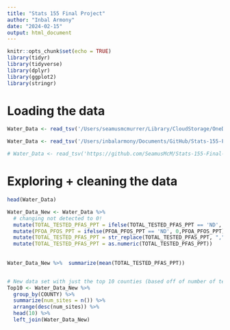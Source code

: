 ```yaml
---
title: "Stats 155 Final Project"
author: "Inbal Armony"
date: "2024-02-15"
output: html_document
---
```


```r
knitr::opts_chunk$set(echo = TRUE)
library(tidyr)
library(tidyverse)
library(dplyr)
library(ggplot2)
library(stringr)
```

# Loading the data
```r
Water_Data <- read_tsv('/Users/seamusmcmurrer/Library/CloudStorage/OneDrive-Personal/Documents/College/Year 3/Spring/Stats/Stats-155-Final-Project/37217-0001-Data.tsv')

Water_Data <- read_tsv('/Users/inbalarmony/Documents/GitHub/Stats-155-Final-Project/37217-0001-Data.tsv')

# Water_Data <- read_tsv('https://github.com/SeamusMcM/Stats-155-Final-Project/blob/e24710482babfe81c78ae92cb6dea75a6bde35dc/37217-0001-Data.tsv')
```

# Exploring  + cleaning the data
```r
head(Water_Data)

Water_Data_New <- Water_Data %>% 
  # changing not detected to 0!
  mutate(TOTAL_TESTED_PFAS_PPT = ifelse(TOTAL_TESTED_PFAS_PPT == 'ND', 0,TOTAL_TESTED_PFAS_PPT)) %>% 
  mutate(PFOA_PFOS_PPT = ifelse(PFOA_PFOS_PPT == 'ND', 0,PFOA_PFOS_PPT)) %>% 
  mutate(TOTAL_TESTED_PFAS_PPT = str_replace(TOTAL_TESTED_PFAS_PPT, ",","")) %>%
  mutate(TOTAL_TESTED_PFAS_PPT = as.numeric(TOTAL_TESTED_PFAS_PPT)) 
  
  
Water_Data_New %>%  summarize(mean(TOTAL_TESTED_PFAS_PPT))


# New data set with just the top 10 counties (based off of number of test sites) 
Top10 <- Water_Data_New %>% 
  group_by(COUNTY) %>% 
  summarize(num_sites = n()) %>% 
  arrange(desc(num_sites)) %>% 
  head(10) %>% 
  left_join(Water_Data_New)

```






